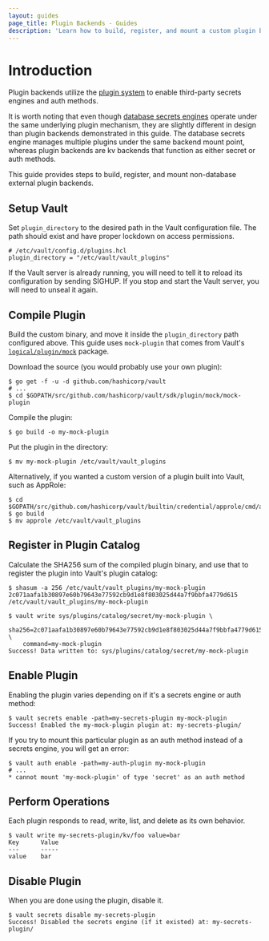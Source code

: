 ```yaml
---
layout: guides
page_title: Plugin Backends - Guides
description: 'Learn how to build, register, and mount a custom plugin backend.'
---
```


# Introduction

Plugin backends utilize the [plugin system][plugin-system] to enable third-party
secrets engines and auth methods.

It is worth noting that even though [database secrets engines][database-backend]
operate under the same underlying plugin mechanism, they are slightly different
in design than plugin backends demonstrated in this guide. The database secrets
engine manages multiple plugins under the same backend mount point, whereas
plugin backends are kv backends that function as either secret or auth methods.

This guide provides steps to build, register, and mount non-database external
plugin backends.

## Setup Vault

Set `plugin_directory` to the desired path in the Vault configuration file.
The path should exist and have proper lockdown on access permissions.

```hcl
# /etc/vault/config.d/plugins.hcl
plugin_directory = "/etc/vault/vault_plugins"
```

If the Vault server is already running, you will need to tell it to reload its
configuration by sending SIGHUP. If you stop and start the Vault server, you
will need to unseal it again.

## Compile Plugin

Build the custom binary, and move it inside the `plugin_directory` path
configured above. This guide uses `mock-plugin` that comes from Vault's
[`logical/plugin/mock`](https://github.com/hashicorp/vault/tree/main/logical/plugin/mock/mock-plugin) package.

Download the source (you would probably use your own plugin):

```shell-session
$ go get -f -u -d github.com/hashicorp/vault
# ...
$ cd $GOPATH/src/github.com/hashicorp/vault/sdk/plugin/mock/mock-plugin
```

Compile the plugin:

```shell-session
$ go build -o my-mock-plugin
```

Put the plugin in the directory:

```shell-session
$ mv my-mock-plugin /etc/vault/vault_plugins
```

Alternatively, if you wanted a custom version of a plugin built into Vault, such as AppRole:

```shell-session
$ cd $GOPATH/src/github.com/hashicorp/vault/builtin/credential/approle/cmd/approle
$ go build
$ mv approle /etc/vault/vault_plugins
```

## Register in Plugin Catalog

Calculate the SHA256 sum of the compiled plugin binary, and use that to register
the plugin into Vault's plugin catalog:

```shell-session
$ shasum -a 256 /etc/vault/vault_plugins/my-mock-plugin
2c071aafa1b30897e60b79643e77592cb9d1e8f803025d44a7f9bbfa4779d615  /etc/vault/vault_plugins/my-mock-plugin

$ vault write sys/plugins/catalog/secret/my-mock-plugin \
    sha256=2c071aafa1b30897e60b79643e77592cb9d1e8f803025d44a7f9bbfa4779d615 \
    command=my-mock-plugin
Success! Data written to: sys/plugins/catalog/secret/my-mock-plugin
```

## Enable Plugin

Enabling the plugin varies depending on if it's a secrets engine or auth method:

```shell-session
$ vault secrets enable -path=my-secrets-plugin my-mock-plugin
Success! Enabled the my-mock-plugin plugin at: my-secrets-plugin/
```

If you try to mount this particular plugin as an auth method instead of a
secrets engine, you will get an error:

```shell-session
$ vault auth enable -path=my-auth-plugin my-mock-plugin
# ...
* cannot mount 'my-mock-plugin' of type 'secret' as an auth method
```

## Perform Operations

Each plugin responds to read, write, list, and delete as its own behavior.

```shell-session
$ vault write my-secrets-plugin/kv/foo value=bar
Key      Value
---      -----
value    bar
```

## Disable Plugin

When you are done using the plugin, disable it.

```shell-session
$ vault secrets disable my-secrets-plugin
Success! Disabled the secrets engine (if it existed) at: my-secrets-plugin/
```

[plugin-system]: /docs/internals/plugins
[database-backend]: /docs/secrets/databases
